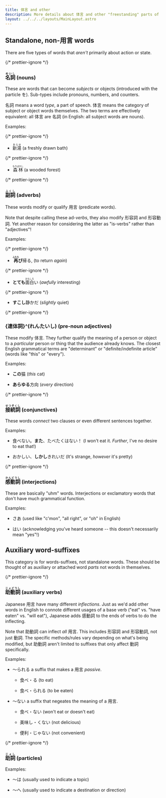```yaml
---
title: 体言 and other
description: More details about 体言 and other "freestanding" parts of speech
layout: ../../../layouts/MainLayout.astro
---
```



## Standalone, non-用言 words

There are five types of words that _aren't_ primarily about action or state.

{/* prettier-ignore */}
### <strong><ruby>名詞<rp>(</rp><rt>めいし</rt><rp>)</rp></ruby></strong> (nouns)

These are words that can become _subjects_ or objects (introduced with the
particle を). Sub-types include pronouns, numbers, and counters.

名詞 means a word _type_, a part of speech. 体言 means the category of
subject or object words themselves. The two terms are effectively equivalent:
all 体言 are 名詞 (in English: all subject words are nouns).

Examples:

{/* prettier-ignore */}
- <ruby>新湯<rp>(</rp><rt>あらゆ</rt><rp>)</rp></ruby> (a freshly drawn bath)

{/* prettier-ignore */}
- <ruby>森林<rp>(</rp><rt>もりばやし</rt><rp>)</rp></ruby> (a wooded forest)

{/* prettier-ignore */}
### <strong><ruby>副詞<rp>(</rp><rt>ふくし</rt><rp>)</rp></ruby></strong> (adverbs)

These words modify or qualify 用言 (predicate words).

Note that despite calling these ad-_verbs_, they also modify 形容詞
and 形容動詞. Yet another reason for considering the latter as "is-verbs"
rather than "adjectives"!

Examples:

{/* prettier-ignore */}
- <strong><ruby>再<rp>(</rp><rt>ふたた</rt><rp>)</rp></ruby>び</strong>帰る, (to return
_again_)

{/* prettier-ignore */}
- <strong>とても</strong><ruby>面白<rp>(</rp><rt>おもしろ</rt><rp>)</rp></ruby>い (_awfully_
interesting)

{/* prettier-ignore */}
- <strong>すこし</strong>静かだ (_slightly_ quiet)

{/* prettier-ignore */}
### **{連体詞}^(れんたいし)** (pre-noun adjectives)

These modify 体言. They further qualify the meaning of a person or object to a _particular_ person or
thing that the audience already knows. The closest English grammatical terms are
"determinant" or "definite/indefinite article" (words like "this" or "every").

Examples:

- **この**猫 (_this_ cat)

- **あらゆる**方向 (_every_ direction)

{/* prettier-ignore */}
### <strong><ruby>接続詞<rp>(</rp><rt>せつぞくし</rt><rp>)</rp></ruby></strong> (conjunctives)

These words _connect_ two clauses or even different sentences together.

Examples:

- 食べない。**また**、たべたくはない！ (I won't eat it. _Further_, I've no
  desire to eat that!)

- おかしい、**しかし**きれいだ (It's strange, _however_ it's pretty)

{/* prettier-ignore */}
### <strong><ruby>感動詞<rp>(</rp><rt>かんどうし</rt><rp>)</rp></ruby></strong> (interjections)

These are basically "uhm" words. Interjections or exclamatory words that don't
have much grammatical function.

Examples:

- さあ (used like "c'mon", "all right", or "oh" in English)

- はい (acknowledging you've heard someone -- this doesn't necessarily mean "yes"!)

## Auxiliary word-suffixes

This category is for words-suffixes, not standalone words. These should be
thought of as auxiliary or attached word _parts_ not words in themselves.

{/* prettier-ignore */}
### <strong><ruby>助動詞<rp>(</rp><rt>じょどうし</rt><rp>)</rp></ruby></strong> (auxiliary verbs)

Japanese 用言 have many different _inflections_. Just as we'd add other words in
English to connote different usages of a base verb ("eat" vs. "have eaten" vs.
"will eat"), Japanese adds 感動詞 to the ends of verbs to do the inflecting.

Note that 助動詞 can inflect _all_ 用言. This includes 形容詞 and 形容動詞,
not just 動詞. The specific methods/rules vary depending on what's being
modified, but 助動詞 aren't limited to suffixes that only affect 動詞 specifically.

Examples:

- 〜られる a suffix that makes a 用言 _passive_.

  - 食べ・る (to eat)

  - 食べ・られる (to be eaten)

- 〜ない a suffix that negeates the meaning of a 用言.

  - 食べ・ない (won't eat or doesn't eat)

  - 美味し・くない (not delicious)

  - 便利・じゃない (not convenient)

{/* prettier-ignore */}
### <strong><ruby>助詞<rp>(</rp><rt>じょし</rt><rp>)</rp></ruby></strong> (particles)

Examples:

- 〜は (usually used to indicate a topic)

- 〜へ (usually used to indicate a destination or direction)
